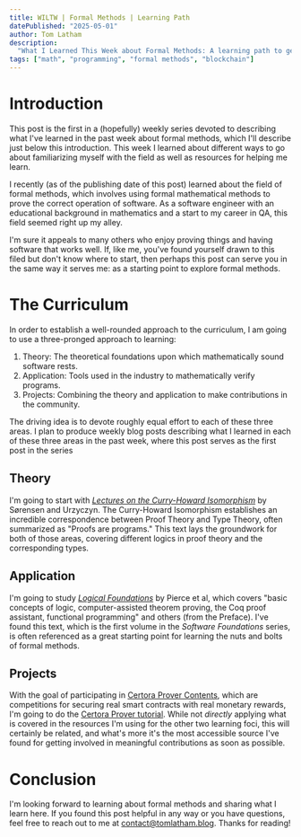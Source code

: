 ```yaml
---
title: WILTW | Formal Methods | Learning Path
datePublished: "2025-05-01"
author: Tom Latham
description:
  "What I Learned This Week about Formal Methods: A learning path to get started with self-study."
tags: ["math", "programming", "formal methods", "blockchain"]
---
```


# Introduction

This post is the first in a (hopefully) weekly series devoted to describing what I've learned in the
past week about formal methods, which I'll describe just below this introduction. This week I
learned about different ways to go about familiarizing myself with the field as well as resources
for helping me learn.

I recently (as of the publishing date of this post) learned about the field of formal methods, which
involves using formal mathematical methods to prove the correct operation of software. As a software
engineer with an educational background in mathematics and a start to my career in QA, this field
seemed right up my alley.

I'm sure it appeals to many others who enjoy proving things and having software that works well. If,
like me, you've found yourself drawn to this filed but don't know where to start, then perhaps this
post can serve you in the same way it serves me: as a starting point to explore formal methods.

# The Curriculum

In order to establish a well-rounded approach to the curriculum, I am going to use a three-pronged
approach to learning:

1. Theory: The theoretical foundations upon which mathematically sound software rests.
2. Application: Tools used in the industry to mathematically verify programs.
3. Projects: Combining the theory and application to make contributions in the community.

The driving idea is to devote roughly equal effort to each of these three areas. I plan to produce
weekly blog posts describing what I learned in each of these three areas in the past week, where
this post serves as the first post in the series

## Theory

I'm going to start with
[_Lectures on the Curry-Howard Isomorphism_](https://disi.unitn.it/~bernardi/RSISE11/Papers/curry-howard.pdf)
by Sørensen and Urzyczyn. The Curry-Howard Isomorphism establishes an incredible correspondence
between Proof Theory and Type Theory, often summarized as "Proofs are programs." This text lays the
groundwork for both of those areas, covering different logics in proof theory and the corresponding
types.

## Application

I'm going to study
[_Logical Foundations_](https://softwarefoundations.cis.upenn.edu/lf-current/index.html) by Pierce
et al, which covers "basic concepts of logic, computer-assisted theorem proving, the Coq proof
assistant, functional programming" and others (from the Preface). I've found this text, which is the
first volume in the _Software Foundations_ series, is often referenced as a great starting point for
learning the nuts and bolts of formal methods.

## Projects

With the goal of participating in [Certora Prover Contents](https://www.certora.com/contests), which
are competitions for securing real smart contracts with real monetary rewards, I'm going to do the
[Certora Prover tutorial](https://docs.certora.com/projects/tutorials/en/latest/lesson1_prerequisites/index.html).
While not _directly_ applying what is covered in the resources I'm using for the other two learning
foci, this will certainly be related, and what's more it's the most accessible source I've found for
getting involved in meaningful contributions as soon as possible.

# Conclusion

I'm looking forward to learning about formal methods and sharing what I learn here. If you found
this post helpful in any way or you have questions, feel free to reach out to me at
contact@tomlatham.blog. Thanks for reading!
